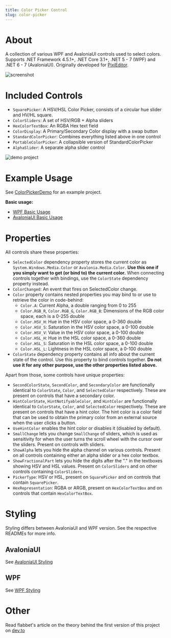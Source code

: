 ```yaml
---
title: Color Picker Control
slug: color-picker
---
```


# About

A collection of various WPF and AvaloniaUI controls used to select colors.
Supports .NET Framework 4.5.1+, .NET Core 3.1+, .NET 5 - 7 (WPF) and .NET 6 - 7 (AvaloniaUI).
Originally developed for [PixiEditor](https://github.com/PixiEditor/PixiEditor).

![screenshot](https://i.imgur.com/4ysN4Fe.png)

# Included Controls

- `SquarePicker`: A HSV/HSL Color Picker, consists of a circular hue slider and HV/HL square.
- `ColorSliders`: A set of HSV/RGB + Alpha sliders
- `HexColorTextBox`: An RGBA Hex text field
- `ColorDisplay`: A Primary/Secondary Color display with a swap button
- `StandardColorPicker`: Combines everything listed above in one control
- `PortableColorPicker`: A collapsible version of StandardColorPicker
- `AlphaSlider`: A separate alpha slider control

![demo project](https://i.imgur.com/wZkkykY.png)

# Example Usage

See [ColorPickerDemo](https://github.com/PixiEditor/ColorPicker/tree/master/ColorPickerDemo) for an example project.

**Basic usage:**

- [WPF Basic Usage](https://github.com/PixiEditor/ColorPicker/tree/master/src/ColorPicker/README.md#example-usage)
- [AvaloniaUI Basic Usage](https://github.com/PixiEditor/ColorPicker/tree/master/src/ColorPicker.AvaloniaUI/README.md#example-usage)

# Properties

All controls share these properties:

- `SelectedColor` dependency property stores the current color as `System.Windows.Media.Color` or `Avalonia.Media.Color`. **Use this one if you simply want to get (or bind to) the current color.** When connecting controls together with bindings, use the `ColorState` dependency property instead.
- `ColorChanged`: An event that fires on SelectedColor change.
- `Color` property contains nested properties you may bind to or use to retrieve the color in code-behind:
  - `Color.A`: Current Alpha, a double ranging from 0 to 255
  - `Color.RGB_R`, `Color.RGB_G`, `Color.RGB_B`: Dimensions of the RGB color space, each is a 0-255 double
  - `Color.HSV_H`: Hue in the HSV color space, a 0-360 double
  - `Color.HSV_S`: Saturation in the HSV color space, a 0-100 double
  - `Color.HSV_V`: Value in the HSV color space, a 0-100 double
  - `Color.HSL_H`: Hue in the HSL color space, a 0-360 double
  - `Color.HSL_S`: Saturation in the HSL color space, a 0-100 double
  - `Color.HSL_L`: Lightness in the HSL color space, a 0-100 double
- `ColorState` dependency property contains all info about the current state of the control. Use this property to bind controls together. **Do not use it for any other purpose, use the other properties listed above.**

Apart from those, some controls have unique properties:

- `SecondColorState`, `SecondColor`, and `SecondaryColor` are functionally identical to `ColorState`, `Color`, and `SelectedColor` respectively. These are present on controls that have a secondary color.
- `HintColorState`, `HintNotifyableColor`, and `HintColor` are functionally identical to `ColorState`, `Color`, and `SelectedColor` respectively. These are present on controls that have a hint color. The hint color is a color field that can be used to obtain the primary color from an external source when the user clicks a button.
- `UseHintColor` enables the hint color or disables it (disabled by default).
- `SmallChange` lets you change `SmallChange` of sliders, which is used as sensitivity for when the user turns the scroll wheel with the cursor over the sliders. Present on controls with sliders.
- `ShowAlpha` lets you hide the alpha channel on various controls. Present on all controls containing either an alpha slider or a hex color textbox.
- `ShowFractionalPart` lets you hide the digits after the "." in the textboxes showing HSV and HSL values. Present on `ColorSliders` and on other controls containing `ColorSliders`.
- `PickerType`: HSV or HSL, present on `SquarePicker` and on controls that contain `SquarePicker`.
- `HexRepresentation`: RGBA or ARGB, present on `HexColorTextBox` and on controls that contain `HexColorTextBox`.

# Styling

Styling differs between AvaloniaUI and WPF version. See the respective READMEs for more info.

## AvaloniaUI

See [AvaloniaUI Styling](color-picker-avaloniaui)

## WPF

See [WPF Styling](color-picker-wpf)

# Other

Read flabbet's article on the theory behind the first version of this project
on [dev.to](https://dev.to/flabbet/how-does-color-pickers-work-1275)
